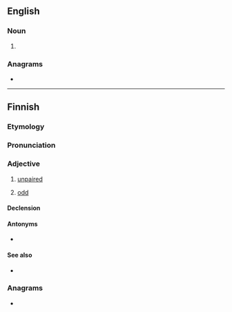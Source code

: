 ==English==

===Noun===
{{en-noun}}

# {{alternative form of|en|paradon}}

===Anagrams===
* {{anagrams|en|a=ainoprt|atropin|ion trap|raintop}}

----

==Finnish==

===Etymology===
{{suffix|fi|pari|ton}}

===Pronunciation===
{{fi-pronunciation}}

===Adjective===
{{wikipedia|Pariton luku|lang=fi}}
{{fi-adj|-}}

# [[unpaired]] {{gloss|not having a pair}}
#: {{ux|fi|Minulla on kotona laatikollinen '''parittomia''' sukkia.|I have a boxful of '''unpaired''' socks at home.}}
# {{lb|fi|math}} [[odd]] {{gloss|not divisible by two}}

====Declension====
{{fi-decl-onneton|pos=adj|pari|a}}

====Antonyms====
* {{l|fi|parillinen}}

====See also====
* {{l|fi|epäparinen}}

===Anagrams===
* {{anagrams|fi|a=ainoprt|partion|tarponi}}
